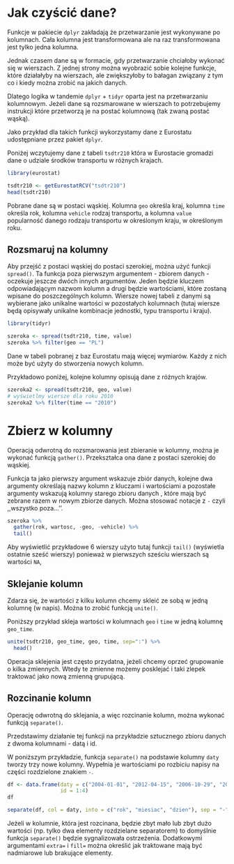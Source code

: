 # Jak czyścić dane?

Funkcje w pakiecie `dplyr` zakładają że przetwarzanie jest wykonywane po kolumnach. Cała kolumna jest transformowana ale na raz transformowana jest tylko jedna kolumna.

Jednak czasem dane są w formacie, gdy przetwarzanie chciałoby wykonać się w wierszach. Z jednej strony można wyobrazić sobie kolejne funkcje, które działałyby na wierszach, ale zwiększyłoby to bałagan związany z tym co i kiedy można zrobić na jakich danych.

Dlatego logika w tandemie `dplyr` + `tidyr` oparta jest na przetwarzaniu kolumnowym. Jeżeli dane są rozsmarowane w wierszach to potrzebujemy instrukcji które przetworzą je na postać kolumnową (tak zwaną postać wąską).

Jako przykład dla takich funkcji wykorzystamy dane z Eurostatu udostępniane przez pakiet `dplyr`.

Poniżej wczytujemy dane z tabeli `tsdtr210` która w Eurostacie gromadzi dane o udziale środków transportu w różnych krajach.

```r
library(eurostat)

tsdtr210 <- getEurostatRCV("tsdtr210")
head(tsdtr210)
```

Pobrane dane są w postaci wąskiej. Kolumna `geo` określa kraj, kolumna `time` określa rok, kolumna `vehicle` rodzaj transportu, a kolumna `value` popularność danego rodzaju transportu w określonym kraju, w określonym roku.

## Rozsmaruj na kolumny

Aby przejść z postaci wąskiej do postaci szerokiej, można użyć funkcji `spread()`.
Ta funkcja poza pierwszym argumentem - zbiorem danych - oczekuje jeszcze dwóch innych argumentów. Jeden będzie kluczem odpowiadającym nazwom kolumn a drugi będzie wartościami, które zostaną wpisane do poszczególnych kolumn. Wiersze nowej tabeli z danymi są wybierane jako unikalne wartości w pozostałych kolumnach (tutaj wiersze będą opisywały unikalne kombinacje jednostki, typu transportu i kraju).

```r
library(tidyr)

szeroka <- spread(tsdtr210, time, value)
szeroka %>% filter(geo == "PL")
```

Dane w tabeli pobranej z baz Eurostatu mają więcej wymiarów. Każdy z nich może być użyty do stworzenia nowych kolumn.

Przykładowo poniżej, kolejne kolumny opisują dane z różnych krajów.

```r
szeroka2 <- spread(tsdtr210, geo, value)
# wyświetlmy wiersze dla roku 2010
szeroka2 %>% filter(time == "2010")
```

# Zbierz w kolumny

Operacją odwrotną do rozsmarowania jest zbieranie w kolumny, można je wykonać funkcją `gather()`. Przekształca ona dane z postaci szerokiej do wąskiej.

Funkcja ta jako pierwszy argument wskazuje zbiór danych, kolejne dwa argumenty określają nazwy kolumn z kluczami i wartościami a pozostałe argumenty wskazują kolumny starego zbioru danych , które mają być zebrane razem w nowym zbiorze danych. Można stosować notacje z `-` czyli ,,wszystko poza...''.

```r
szeroka %>% 
  gather(rok, wartosc, -geo, -vehicle) %>%
  tail()
```

Aby wyświetlić przykładowe 6 wierszy użyto tutaj funkcji `tail()` (wyświetla ostatnie sześć wierszy) ponieważ w pierwszych sześciu wierszach są wartości `NA`,

## Sklejanie kolumn

Zdarza się, że wartości z kilku kolumn chcemy skleić ze sobą w jedną kolumnę (w napis).
Można to zrobić funkcją `unite()`.

Poniższy przykład skleja wartości w kolumnach `geo` i `time` w jedną kolumnę `geo_time`.

```r
unite(tsdtr210, geo_time, geo, time, sep=":") %>%
  head()
```

Operacja sklejenia jest często przydatna, jeżeli chcemy oprzeć grupowanie o kilka zmiennych. Wtedy te zmienne możemy posklejać i taki zlepek traktować jako nową zmienną grupującą.

## Rozcinanie kolumn

Operację odwrotną do sklejania, a więc rozcinanie kolumn, można wykonać funkcją `separate()`.

Przedstawimy działanie tej funkcji na przykładzie sztucznego zbioru danych z dwoma kolumnami - datą i id.

W poniższym przykładzie, funkcja `separate()` na podstawie kolumny `daty` tworzy trzy nowe kolumny. Wypełnia je wartościami po rozbiciu napisy na części rozdzielone znakiem `-`.

```r
df <- data.frame(daty = c("2004-01-01", "2012-04-15", "2006-10-29", "2010-03-03"),
                 id = 1:4)
df

separate(df, col = daty, into = c("rok", "miesiac", "dzien"), sep = "-")
```

Jeżeli w kolumnie, która jest rozcinana, będzie zbyt mało lub zbyt dużo wartości (np. tylko dwa elementy rozdzielane separatorem) to domyślnie funkcja `separate()` będzie sygnalizowała ostrzeżenia.
Dodatkowymi argumentami `extra=` i `fill=` można określić jak traktowane mają być nadmiarowe lub brakujące elementy.

